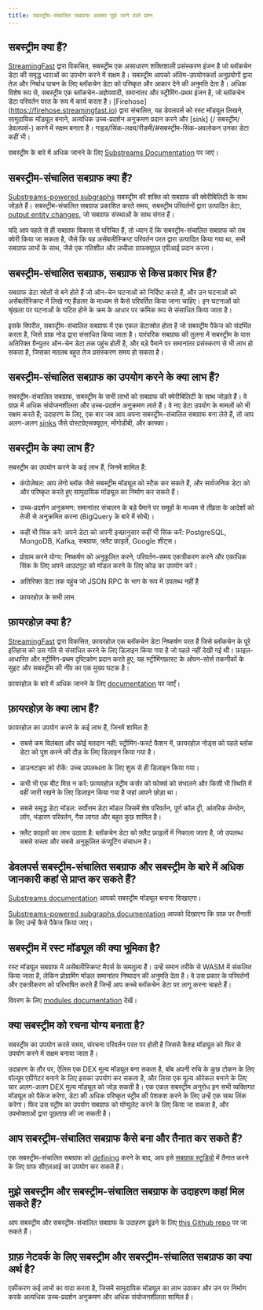 ```yaml
---
title: सबस्ट्रीम-संचालित सबग्राफ अक्सर पूछे जाने वाले प्रश्न
---
```


## सबस्ट्रीम क्या हैं?

[StreamingFast](https://www.streamingfast.io/) द्वारा विकसित, सबस्ट्रीम एक असाधारण शक्तिशाली प्रसंस्करण इंजन है जो ब्लॉकचेन डेटा की समृद्ध धाराओं का उपभोग करने में सक्षम है। सबस्ट्रीम आपको अंतिम-उपयोगकर्ता अनुप्रयोगों द्वारा तेज़ और निर्बाध पाचन के लिए ब्लॉकचेन डेटा को परिष्कृत और आकार देने की अनुमति देता है। अधिक विशेष रूप से, सबस्ट्रीम एक ब्लॉकचेन-अज्ञेयवादी, समानांतर और स्ट्रीमिंग-प्रथम इंजन है, जो ब्लॉकचेन डेटा परिवर्तन परत के रूप में कार्य करता है। [Firehose] \(https://firehose.streamingfast.io) द्वारा संचालित, यह डेवलपर्स को रस्ट मॉड्यूल लिखने, सामुदायिक मॉड्यूल बनाने, अत्यधिक उच्च-प्रदर्शन अनुक्रमण प्रदान करने और [sink] \(/ सबस्ट्रीम/डेवलपर्स-) करने में सक्षम बनाता है। गाइड/सिंक-लक्ष्य/रीडमी/#सबस्ट्रीम-सिंक-अवलोकन उनका डेटा कहीं भी।

सबस्ट्रीम के बारे में अधिक जानने के लिए [Substreams Documentation](/substreams/README/) पर जाएं।

## सबस्ट्रीम-संचालित सबग्राफ क्या हैं?

[Substreams-powered subgraphs](/cookbook/substreams-powered-subgraphs/) सबस्ट्रीम की शक्ति को सबग्राफ की क्वेरीबिलिटी के साथ जोड़ते हैं। सबस्ट्रीम-संचालित सबग्राफ प्रकाशित करते समय, सबस्ट्रीम परिवर्तनों द्वारा उत्पादित डेटा, [output entity changes](https://github.com/streamingfast/substreams-sink-entity-changes/blob/develop/substreams-entity-change/src/tables.rs), जो सबग्राफ संस्थाओं के साथ संगत हैं।

यदि आप पहले से ही सबग्राफ विकास से परिचित हैं, तो ध्यान दें कि सबस्ट्रीम-संचालित सबग्राफ को तब क्वेरी किया जा सकता है, जैसे कि यह असेंबलीस्क्रिप्ट परिवर्तन परत द्वारा उत्पादित किया गया था, सभी सबग्राफ लाभों के साथ, जैसे एक गतिशील और लचीला ग्राफक्यूएल एपीआई प्रदान करना।

## सबस्ट्रीम-संचालित सबग्राफ, सबग्राफ से किस प्रकार भिन्न हैं?

सबग्राफ डेटा स्रोतों से बने होते हैं जो ऑन-चेन घटनाओं को निर्दिष्ट करते हैं, और उन घटनाओं को असेंबलीस्क्रिप्ट में लिखे गए हैंडलर के माध्यम से कैसे परिवर्तित किया जाना चाहिए। इन घटनाओं को श्रृंखला पर घटनाओं के घटित होने के क्रम के आधार पर क्रमिक रूप से संसाधित किया जाता है।

इसके विपरीत, सबस्ट्रीम-संचालित सबग्राफ में एक एकल डेटास्रोत होता है जो सबस्ट्रीम पैकेज को संदर्भित करता है, जिसे ग्राफ़ नोड द्वारा संसाधित किया जाता है। पारंपरिक सबग्राफ की तुलना में सबस्ट्रीम के पास अतिरिक्त ग्रैन्युलर ऑन-चेन डेटा तक पहुंच होती है, और बड़े पैमाने पर समानांतर प्रसंस्करण से भी लाभ हो सकता है, जिसका मतलब बहुत तेज प्रसंस्करण समय हो सकता है।

## सबस्ट्रीम-संचालित सबग्राफ का उपयोग करने के क्या लाभ हैं?

सबस्ट्रीम-संचालित सबग्राफ, सबस्ट्रीम के सभी लाभों को सबग्राफ की क्वेरीबिलिटी के साथ जोड़ते हैं। वे ग्राफ़ में अधिक संयोजनशीलता और उच्च-प्रदर्शन अनुक्रमण लाते हैं। वे नए डेटा उपयोग के मामलों को भी सक्षम करते हैं; उदाहरण के लिए, एक बार जब आप अपना सबस्ट्रीम-संचालित सबग्राफ बना लेते हैं, तो आप अलग-अलग [sinks](/substreams/developers-guide/sink-targets/#substreams-sinks-overview) जैसे पोस्टग्रेएसक्यूएल, मोंगोडीबी, और काफ्का।

## सबस्ट्रीम के क्या लाभ हैं?

सबस्ट्रीम का उपयोग करने के कई लाभ हैं, जिनमें शामिल हैं:

- कंपोज़ेबल: आप लेगो ब्लॉक जैसे सबस्ट्रीम मॉड्यूल को स्टैक कर सकते हैं, और सार्वजनिक डेटा को और परिष्कृत करते हुए सामुदायिक मॉड्यूल का निर्माण कर सकते हैं।

- उच्च-प्रदर्शन अनुक्रमण: समानांतर संचालन के बड़े पैमाने पर समूहों के माध्यम से तीव्रता के आदेशों को तेजी से अनुक्रमित करना (BigQuery के बारे में सोचें)।

- कहीं भी सिंक करें: अपने डेटा को अपनी इच्छानुसार कहीं भी सिंक करें: PostgreSQL, MongoDB, Kafka, सबग्राफ, फ़्लैट फ़ाइलें, Google शीट्स।

- प्रोग्राम करने योग्य: निष्कर्षण को अनुकूलित करने, परिवर्तन-समय एकत्रीकरण करने और एकाधिक सिंक के लिए अपने आउटपुट को मॉडल करने के लिए कोड का उपयोग करें।

- अतिरिक्त डेटा तक पहुंच जो JSON RPC के भाग के रूप में उपलब्ध नहीं है

- फ़ायरहोज़ के सभी लाभ.

## फ़ायरहोज़ क्या है?

[StreamingFast](https://www.streamingfast.io/) द्वारा विकसित, फ़ायरहोज़ एक ब्लॉकचेन डेटा निष्कर्षण परत है जिसे ब्लॉकचेन के पूरे इतिहास को उस गति से संसाधित करने के लिए डिज़ाइन किया गया है जो पहले नहीं देखी गई थी। फ़ाइल-आधारित और स्ट्रीमिंग-प्रथम दृष्टिकोण प्रदान करते हुए, यह स्ट्रीमिंगफ़ास्ट के ओपन-सोर्स तकनीकों के सुइट और सबस्ट्रीम की नींव का एक मुख्य घटक है।

फ़ायरहोज़ के बारे में अधिक जानने के लिए [documentation](https://firehose.streamingfast.io/) पर जाएँ।

## फ़ायरहोज़ के क्या लाभ हैं?

फ़ायरहोज़ का उपयोग करने के कई लाभ हैं, जिनमें शामिल हैं:

- सबसे कम विलंबता और कोई मतदान नहीं: स्ट्रीमिंग-फर्स्ट फैशन में, फ़ायरहोज़ नोड्स को पहले ब्लॉक डेटा को पुश करने की दौड़ के लिए डिज़ाइन किया गया है।

- डाउनटाइम को रोकें: उच्च उपलब्धता के लिए शुरू से ही डिज़ाइन किया गया।

- कभी भी एक बीट मिस न करें: फ़ायरहोज़ स्ट्रीम कर्सर को फोर्क्स को संभालने और किसी भी स्थिति में वहीं जारी रखने के लिए डिज़ाइन किया गया है जहां आपने छोड़ा था।

- सबसे समृद्ध डेटा मॉडल: सर्वोत्तम डेटा मॉडल जिसमें शेष परिवर्तन, पूर्ण कॉल ट्री, आंतरिक लेनदेन, लॉग, भंडारण परिवर्तन, गैस लागत और बहुत कुछ शामिल है।

- फ़्लैट फ़ाइलों का लाभ उठाता है: ब्लॉकचेन डेटा को फ़्लैट फ़ाइलों में निकाला जाता है, जो उपलब्ध सबसे सस्ता और सबसे अनुकूलित कंप्यूटिंग संसाधन है।

## डेवलपर्स सबस्ट्रीम-संचालित सबग्राफ और सबस्ट्रीम के बारे में अधिक जानकारी कहां से प्राप्त कर सकते हैं?

[Substreams documentation](/substreams/README/) आपको सबस्ट्रीम मॉड्यूल बनाना सिखाएगा।

[Substreams-powered subgraphs documentation](/cookbook/substreams-powered-subgraphs/) आपको दिखाएगा कि ग्राफ़ पर तैनाती के लिए उन्हें कैसे पैकेज किया जाए।

## सबस्ट्रीम में रस्ट मॉड्यूल की क्या भूमिका है?

रस्ट मॉड्यूल सबग्राफ में असेंबलीस्क्रिप्ट मैपर्स के समतुल्य हैं। उन्हें समान तरीके से WASM में संकलित किया जाता है, लेकिन प्रोग्रामिंग मॉडल समानांतर निष्पादन की अनुमति देता है। वे उस प्रकार के परिवर्तनों और एकत्रीकरण को परिभाषित करते हैं जिन्हें आप कच्चे ब्लॉकचेन डेटा पर लागू करना चाहते हैं।

विवरण के लिए [modules documentation](/substreams/developers-guide/modules/types/) देखें।

## क्या सबस्ट्रीम को रचना योग्य बनाता है?

सबस्ट्रीम का उपयोग करते समय, संरचना परिवर्तन परत पर होती है जिससे कैश्ड मॉड्यूल को फिर से उपयोग करने में सक्षम बनाया जाता है।

उदाहरण के तौर पर, ऐलिस एक DEX मूल्य मॉड्यूल बना सकता है, बॉब अपनी रुचि के कुछ टोकन के लिए वॉल्यूम एग्रीगेटर बनाने के लिए इसका उपयोग कर सकता है, और लिसा एक मूल्य ऑरेकल बनाने के लिए चार अलग-अलग DEX मूल्य मॉड्यूल को जोड़ सकती है। एक एकल सबस्ट्रीम अनुरोध इन सभी व्यक्तिगत मॉड्यूल को पैकेज करेगा, डेटा की अधिक परिष्कृत स्ट्रीम की पेशकश करने के लिए उन्हें एक साथ लिंक करेगा। फिर उस स्ट्रीम का उपयोग सबग्राफ को पॉप्युलेट करने के लिए किया जा सकता है, और उपभोक्ताओं द्वारा पूछताछ की जा सकती है।

## आप सबस्ट्रीम-संचालित सबग्राफ कैसे बना और तैनात कर सकते हैं?

एक सबस्ट्रीम-संचालित सबग्राफ को [defining](/cookbook/substreams-powered-subgraphs/) करने के बाद, आप इसे [सबग्राफ स्टूडियो](https://thegraph.com/studio/) में तैनात करने के लिए ग्राफ सीएलआई का उपयोग कर सकते हैं।

## मुझे सबस्ट्रीम और सबस्ट्रीम-संचालित सबग्राफ के उदाहरण कहां मिल सकते हैं?

आप सबस्ट्रीम और सबस्ट्रीम-संचालित सबग्राफ के उदाहरण ढूंढने के लिए [this Github repo](https://github.com/pinax-network/awesome-substreams) पर जा सकते हैं।

## ग्राफ़ नेटवर्क के लिए सबस्ट्रीम और सबस्ट्रीम-संचालित सबग्राफ का क्या अर्थ है?

एकीकरण कई लाभों का वादा करता है, जिसमें सामुदायिक मॉड्यूल का लाभ उठाकर और उन पर निर्माण करके अत्यधिक उच्च-प्रदर्शन अनुक्रमण और अधिक संयोजनशीलता शामिल है।
